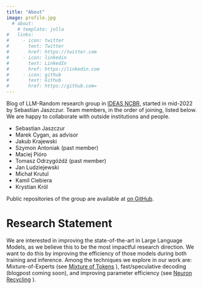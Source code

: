 ```yaml
---
title: "About"
image: profile.jpg
  # about:
    # template: jolla
#   links:
#     - icon: twitter
#       text: Twitter
#       href: https://twitter.com
#     - icon: linkedin
#       text: LinkedIn
#       href: https://linkedin.com
#     - icon: github
#       text: Github
#       href: https://github.com=
---
```


<!--
TODO:
* add twitter/linkedin handles etc.
* what is IDEAS NCBR, link
* add research statement, like https://kindly-cartoon-566.notion.site/Informal-research-statement-Piotr-Mi-o-5008a7f6f9c24e6c88a4ba35971d6196 
-->

Blog of LLM-Random research group in [IDEAS NCBR](https://ideas-ncbr.pl/en/), started in mid-2022 by Sebastian Jaszczur. Team members, in the order of joining, listed below. We are happy to collaborate with outside institutions and people.

* Sebastian Jaszczur
* Marek Cygan, as advisor
* Jakub Krajewski
* Szymon Antoniak (past member)
* Maciej Pióro
* Tomasz Odrzygóźdź (past member)
* Jan Ludziejewski
* Michał Krutul
* Kamil Ciebiera
* Krystian Król

Public repositories of the group are available at [on GitHub](https://github.com/llm-random/).

# Research Statement

We are interested in improving the state-of-the-art in Large Language Models, as we believe this to be the most impactful research direction. We want to do this by improving the efficiency of those models during both training and inference. Among the techniques we explore in our work are: Mixture-of-Experts (see [Mixture of Tokens](posts/mixture_of_tokens/) ), fast/speculative decoding (blogpost coming soon), and improving parameter efficiency (see [Neuron Recycling](/posts/neuron_recycling/) ).
